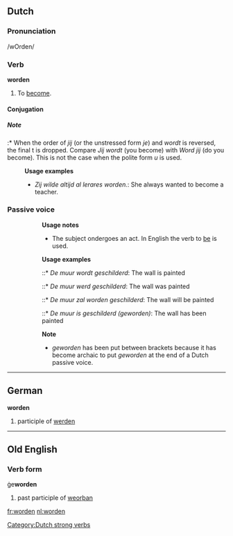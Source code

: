 ==Dutch==
===Pronunciation===
/wOrden/

===Verb===
'''worden'''
# To [[become]].

====Conjugation====
{{nl-verb|word|wordt|werd|werden|zijn|geworden|worde}}
[[Category:Dutch strong verbs]]

=====Note=====
:* When the order of ''jij'' (or the unstressed form ''je'') and ''wordt'' is reversed, the final t is dropped. Compare ''Jij wordt'' (you become) with ''Word jij'' (do you become). This is not the case when the polite form ''u'' is used.

:'''Usage examples'''
:* ''Zij wilde altijd al lerares worden.'': She always wanted to become a teacher.

===Passive voice===
::'''Usage notes'''
::* The subject ondergoes an act. In English the verb to [[be]] is used.
::'''Usage examples'''
::::* ''De muur wordt geschilderd'': The wall is painted
::::* ''De muur werd geschilderd'': The wall was painted
::::* ''De muur zal worden geschilderd'': The wall will be painted
::::* ''De muur is geschilderd (geworden)'': The wall has been painted

::'''Note'''
::*''geworden'' has been put between brackets because it has become archaic to put ''geworden'' at the end of a Dutch passive voice.


----

==German==
'''worden'''
# participle of [[werden]]


----

==Old English==
===Verb form===
ġe'''worden'''
# past participle of [[weorþan]]

[[fr:worden]]
[[nl:worden]]